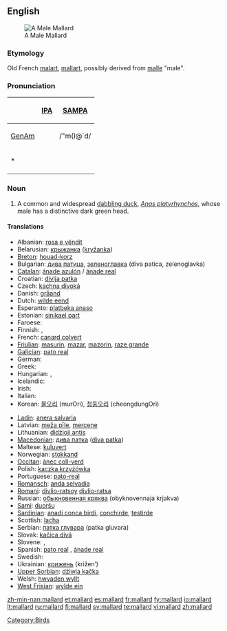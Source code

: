 {{wikipedia}}
==English==
[[Image:Mallard_Branford_CT.jpg|thumb|right|A Male Mallard]]

===Etymology===
Old French [[malart]], [[mallart]], possibly derived from [[malle]] "male".

===Pronunciation===
{| {{prettytable}}
! !! [[w:IPA|IPA]] !! [[w:SAMPA|SAMPA]]
|-
! [[GenAm]]
| {{IPAchar|/ˈmælɚd/}} || /"m{l@`d/
|-
| colspan=3 | *{{audio|En-us-mallard.ogg|audio (US)}}
|}

===Noun===
{{en-noun}}

# A common and widespread [[dabbling duck]], ''[[Anas platyrhynchos]]'', whose male has a distinctive dark green head.

====Translations====
{{trans-top|a common and widespread dabbling duck, Anas platyrhynchos}}
* Albanian: [[rosa e vëndit]]
* Belarusian: [[крыжанка]] ([[kryžanka]])
* [[Breton]]: [[houad-korz]]
* Bulgarian: [[дива патица]], [[зеленоглавка]] (diva patica, zelenoglavka)
* [[Catalan]]: [[ánade azulón]] / [[ánade real]]
* Croatian: [[divlja patka]]
* Czech: [[kachna divoká]]
* Danish: [[gråand]]
* Dutch: [[wilde eend]] {{f}}
* Esperanto: [[platbeka anaso]]
* Estonian: [[sinikael part]]
* Faroese: {{t-|fo|villdunna|xs=Faroese}}
* Finnish: {{t+|fi|sinisorsa}}, {{t+|fi|heinäsorsa}}
* French: [[canard colvert]] {{m}}
* [[Friulian]]: [[masurin]], [[mazar]], [[mazorin]], [[raze grande]]
* [[Galician]]: [[pato real]]
* German: {{t+|de|Stockente|f}}
* Greek: {{t|el|πρασινοκέφαλη|tr=prasinokéfali|sc=Grek}}
* Hungarian: {{t-|hu|tőkés réce}}, {{t-|hu|vadkacsa}}
* Icelandic: {{t+|is|stokkönd}}
* Irish: {{t+|ga|lacha|xs=Irish}}
* Italian: {{t-|it|anatra selvatica|f}}
* Korean: [[물오리]] (murOri), [[청둥오리]] (cheongdungOri)
{{trans-mid}}
* [[Ladin]]: [[anera salvaria]]
* Latvian: [[meža pīle]], [[mercene]]
* Lithuanian: [[didżioji antis]]
* [[Macedonian]]: [[дива патка]] ([[diva patka]])
* Maltese: [[kuluvert]]
* Norwegian: [[stokkand]]
* [[Occitan]]: [[ànec coll-verd]]
* Polish: [[kaczka krzyżówka]]
* Portuguese: [[pato-real]] {{m}}
* [[Romansch]]: [[anda selvadia]]
* [[Romani]]: [[divlio-ratsoy]] {{m}} [[divlio-ratsa]] {{f}}
* Russian: [[обыкновенная кряква]] (obyknovennaja krjakva)
* [[Sami]]: [[duoršu]]
* [[Sardinian]]: [[anadi conca birdi]], [[conchirde]], [[testirde]]
* Scottish: [[lacha]]
* Serbian: [[патка глувара]] (patka gluvara)
* Slovak: [[kačica divá]]
* Slovene: {{t|sl|mlakarica}}, {{t|sl|divja raca}}
* Spanish: [[pato real]] {{m}}, [[ánade real]] {{m|f}}
* Swedish: {{t+|sv|gräsand|c}}
* Ukrainian: [[крижень]] (križen’)
* [[Upper Sorbian]]: [[dźiwja kačka]]
* Welsh: [[hwyaden wyllt]]
* [[West Frisian]]: [[wylde ein]]
{{trans-bottom}}

[[Category:Birds]]

[[zh-min-nan:mallard]]
[[et:mallard]]
[[es:mallard]]
[[fr:mallard]]
[[fy:mallard]]
[[io:mallard]]
[[lt:mallard]]
[[ru:mallard]]
[[fi:mallard]]
[[sv:mallard]]
[[te:mallard]]
[[vi:mallard]]
[[zh:mallard]]